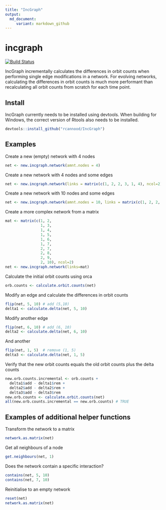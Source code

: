 ```yaml
---
title: "IncGraph"
output:
  md_document: 
     variant: markdown_github
---
```


# incgraph

[![Build Status](https://travis-ci.org/rcannood/incgraph.png?branch=master)](https://travis-ci.org/rcannood/incgraph)

IncGraph incrementally calculates the differences in orbit counts when performing single edge modifications in a network. For evolving networks, calculating the differences in orbit counts is much more performant than recalculating all orbit counts from scratch for each time point.

## Install
IncGraph currently needs to be installed using devtools. When building for Windows, the correct version of Rtools also needs to be installed.

```R
devtools::install_github("rcannood/IncGraph")
```

## Examples
Create a new (empty) network with 4 nodes

```R
net <- new.incgraph.network(amnt.nodes = 4)
```

Create a new network with 4 nodes and some edges
```R
net <- new.incgraph.network(links = matrix(c(1, 2, 2, 3, 1, 4), ncol=2))
```

Create a new network with 10 nodes and some edges
```R
net <- new.incgraph.network(amnt.nodes = 10, links = matrix(c(1, 2, 2, 3, 1, 4), ncol=2))
```

Create a more complex network from a matrix
```R
mat <- matrix(c(1, 2, 
                1, 3, 
                1, 4, 
                1, 5, 
                1, 6, 
                1, 7, 
                2, 7, 
                2, 8, 
                2, 9, 
                2, 10), ncol=2)
net <- new.incgraph.network(links=mat)
```

Calculate the initial orbit counts using orca 
```R
orb.counts <- calculate.orbit.counts(net)
```

Modify an edge and calculate the differences in orbit counts
```R
flip(net, 5, 10) # add (5,10)
delta1 <- calculate.delta(net, 5, 10)
```

Modify another edge
```R
flip(net, 6, 10) # add (6, 10)
delta2 <- calculate.delta(net, 6, 10)
```

And another
```R
flip(net, 1, 5)  # remove (1, 5)
delta3 <- calculate.delta(net, 1, 5)
```

Verify that the new orbit counts equals the old orbit counts plus the delta counts
```R
new.orb.counts.incremental <- orb.counts + 
  delta1$add - delta1$rem +
  delta2$add - delta2$rem +
  delta3$add - delta3$rem
new.orb.counts <- calculate.orbit.counts(net)
all(new.orb.counts.incremental == new.orb.counts) # TRUE
```

## Examples of additional helper functions
Transform the network to a matrix
```R
network.as.matrix(net)
```

Get all neighbours of a node
```R
get.neighbours(net, 1)
```

Does the network contain a specific interaction?
```R
contains(net, 5, 10)
contains(net, 7, 10)
```

Reinitialise to an empty network
```R
reset(net)
network.as.matrix(net)
```
